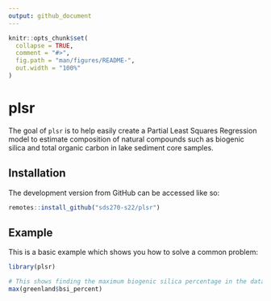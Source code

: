 ```yaml
---
output: github_document
---
```


<!-- README.md is generated from README.Rmd. Please edit that file -->

```r
knitr::opts_chunk$set(
  collapse = TRUE,
  comment = "#>",
  fig.path = "man/figures/README-",
  out.width = "100%"
)
```

# plsr

The goal of `plsr` is to help easily create a Partial Least Squares Regression model to estimate composition of natural compounds such as biogenic silica and total organic carbon in lake sediment core samples. 

## Installation

The development version from GitHub can be accessed like so:

``` r
remotes::install_github("sds270-s22/plsr")
```

## Example

This is a basic example which shows you how to solve a common problem:

```r
library(plsr)

# This shows finding the maximum biogenic silica percentage in the dataset
max(greenland$bsi_percent)
```


